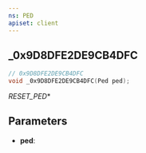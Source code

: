 ```yaml
---
ns: PED
apiset: client
---
```

## _0x9D8DFE2DE9CB4DFC

```c
// 0x9D8DFE2DE9CB4DFC
void _0x9D8DFE2DE9CB4DFC(Ped ped);
```

_RESET_PED_*

## Parameters
* **ped**: